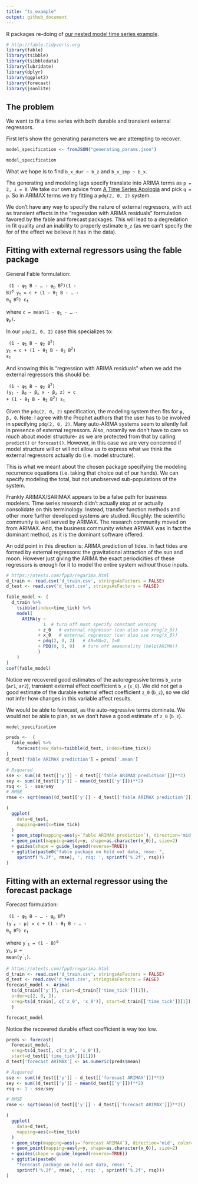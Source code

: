 ```yaml
---
title: "ts_example"
output: github_document
---
```


R packages re-doing of [our nested model time series example](https://github.com/WinVector/Examples/blob/main/TimeSeries/nested_model_example.ipynb).


```r
# http://fable.tidyverts.org
library(fable)
library(tsibble)
library(tsibbledata)
library(lubridate)
library(dplyr)
library(ggplot2)
library(forecast)
library(jsonlite)
```

## The problem

We want to fit a time series with both durable and transient external regressors.

First let's show the generating parameters we are attempting to recover.

```r
model_specification <- fromJSON("generating_params.json")

model_specification
```

What we hope is to find `b_x_dur ~ b_z` and `b_x_imp ~ b_x`.

The generating and modeling lags specify translate into ARIMA terms as `p = 2, i = 0`. We take our own  advice from [A Time Series Apologia](https://github.com/WinVector/Examples/blob/main/TS/TS_example.md) and pick `q = p`. So in ARIMAX terms we try fitting a `pdq(2, 0, 2)` system.

We don't have any way to specify the nature of external regressors, with act as transient effects in the "regression with ARIMA residuals" formulation favored by the fable and forecast packages. This will lead to a degredation in fit quality and an inability to properly estimate `b_z` (as we can't specify the for of the effect we believe it has in the data).

## Fitting with external regressors using the fable package

General Fable formulation:

<code>
(1 - &phi;<sub>1</sub> B - ... - &phi;<sub>p</sub> B<sup>p</sup>)(1 - B)<sup>d</sup> y<sub>t</sub> = c + (1 - &theta;<sub>1</sub> B - ... - &theta;<sub>q</sub> B<sup>q</sup>) &epsilon;<sub>t</sub>
</code>

where <code>c = mean(1 - &phi;<sub>1</sub> - ... - &phi;<sub>p</sub>)</code>.

In our `pdq(2, 0, 2)` case this specializes to:

<code>
(1 - &phi;<sub>1</sub> B -  &phi;<sub>2</sub> B<sup>2</sup>)</sup> y<sub>t</sub> = c + (1 - &theta;<sub>1</sub> B - &theta;<sub>2</sub> B<sup>2</sup>) &epsilon;<sub>t</sub>
</code>

And knowing this is "regression with ARIMA residuals" when we add the external regressors this should be:

<code>
(1 - &phi;<sub>1</sub> B -  &phi;<sub>2</sub> B<sup>2</sup>)</sup> (y<sub>t</sub> - &beta;<sub>0</sub> - &beta;<sub>x</sub> x - &beta;<sub>z</sub> z) = c + (1 - &theta;<sub>1</sub> B - &theta;<sub>2</sub> B<sup>2</sup>) &epsilon;<sub>t</sub>
</code>

Given the `pdq(2, 0, 2)` specification, the modeling system then fits for <code>&phi;, &beta;, &theta;</code>. Note: I agree with the Prophet authors that the user has to be involved in specifying `pdq(2, 0, 2)`. Many auto-ARIMA systems seem to silently fail in presence of external regressors. Also, noramlly we don't have to care so much about model structure- as we are protected from that by calling `predict()` or `forecast()`. However, in this case we are very concerned if model structure will or will not allow us to express what we think the external regressors actually do (i.e. model structure).

This is what we meant about the chosen package specifying the modeling recurrence equations (i.e. taking that choice out of our hands). We can specify modeling the total, but not unobserved sub-populations of the system.

Frankly ARIMAX/SARIMAX appears to be a false path for business modelers. Time series research didn't actually stop at or actually consolidate on this terminology. Instead, transfer function methods and other more further developed systems are studied. Roughly: the scientific community is well served by ARIMAX. The research community moved on from ARIMAX. And, the business community *wishes* ARIMAX was in fact the dominant method, as it is the dominant software offered.

An odd point in this direction is: ARIMA prediction of tides. In fact tides are formed by external regressors: the gravitational attraction of the sun and moon. However just giving the ARIMA the exact periodicities of these regressors is enough for it to model the entire system *without* those inputs.


```r
# https://otexts.com/fpp3/regarima.html
d_train <- read.csv('d_train.csv', stringsAsFactors = FALSE)
d_test <- read.csv('d_test.csv', stringsAsFactors = FALSE)

fable_model <- (
  d_train %>%
    tsibble(index=time_tick) %>%
    model(
      ARIMA(y ~ 
              1  # turn off must specify constant warning
            + z_0   # external regressor (can also use xreg(z_0))
            + x_0   # external regressor (can also use xreg(x_0))
            + pdq(2, 0, 2)   # AR=MA=2, I=0
            + PDQ(0, 0, 0)   # turn off seasonality (help(ARIMA))
            )
    )
)
coef(fable_model)

```

Notice we recovered good estimates of the autoregressive terms `b_auto` (`ar1`, `ar2`), transient external effect coefficient `b_x` (`x_0`). We did not get a good estimate of the durable external effect coefficient `z_0` (`b_z`), so we did not infer how changes in this variable affect results. 

We would be able to forecast, as the auto-regressive terms dominate. We would not be able to plan, as we don't have a good estimate of `z_0` (`b_z`).

```r
model_specification
```


```r
preds <-  (
  fable_model %>%
    forecast(new_data=tsibble(d_test, index=time_tick)) 
)
d_test['fable ARIMAX prediction'] = preds['.mean']

# Rsquared
sse <- sum((d_test[['y']] - d_test[['fable ARIMAX prediction']])**2)
sey <- sum((d_test[['y']] - mean(d_test[['y']]))**2)
rsq <- 1 - sse/sey
# RMSE
rmse <- sqrt(mean((d_test[['y']] - d_test[['fable ARIMAX prediction']])**2))

(
  ggplot(
    data=d_test,
    mapping=aes(x=time_tick)
  )
  + geom_step(mapping=aes(y=`fable ARIMAX prediction`), direction='mid', color='blue')
  + geom_point(mapping=aes(y=y, shape=as.character(x_0)), size=2)
  + guides(shape = guide_legend(reverse=TRUE))
  + ggtitle(paste0("fable package on held out data, rmse: ", 
    sprintf('%.2f', rmse), ', rsq: ', sprintf('%.2f', rsq)))
) 
```




## Fitting with an external regressor using the forecast package

Forecast formulation:

<code>
(1 - &phi;<sub>1</sub> B - ... - &phi;<sub>p</sub> B<sup>p</sup>) (y<sup>&prime;</sup><sub>t</sub> - &mu;) = c + (1 - &theta;<sub>1</sub> B - ... - &theta;<sub>q</sub> B<sup>q</sup>) &epsilon;<sub>t</sub>
</code>

where <code>y<sup>&prime;</sup><sub>t</sub> = (1 - B)<sup>d</sup> y<sub>t</sub></code>, <code>&mu; = mean(y<sup>&prime;</sup><sub>t</sub>)</code>.


```r
# https://otexts.com/fpp3/regarima.html
d_train <- read.csv('d_train.csv', stringsAsFactors = FALSE)
d_test <- read.csv('d_test.csv', stringsAsFactors = FALSE)
forecast_model <- Arima(
  ts(d_train[['y']], start=d_train[['time_tick']][1]), 
  order=c(2, 0, 2), 
  xreg=ts(d_train[, c('z_0', 'x_0')], start=d_train[['time_tick']][1])
  )

forecast_model
```

Notice the recovered durable effect coefficient is way too low.


```r
preds <- forecast(
  forecast_model, 
  xreg=ts(d_test[, c('z_0', 'x_0')], 
  start=d_test[['time_tick']][1]))
d_test['forecast ARIMAX'] <- as.numeric(preds$mean)

# Rsquared
sse <- sum((d_test[['y']] - d_test[['forecast ARIMAX']])**2)
sey <- sum((d_test[['y']] - mean(d_test[['y']]))**2)
rsq <- 1 - sse/sey

# RMSE
rmse <- sqrt(mean((d_test[['y']] - d_test[['forecast ARIMAX']])**2))

(
  ggplot(
    data=d_test,
    mapping=aes(x=time_tick)
  )
  + geom_step(mapping=aes(y=`forecast ARIMAX`), direction='mid', color='blue')
  + geom_point(mapping=aes(y=y, shape=as.character(x_0)), size=2)
  + guides(shape = guide_legend(reverse=TRUE))
  + ggtitle(paste0(
    "forecast package on held out data, rmse: ", 
    sprintf('%.2f', rmse), ', rsq: ', sprintf('%.2f', rsq)))
) 
```


